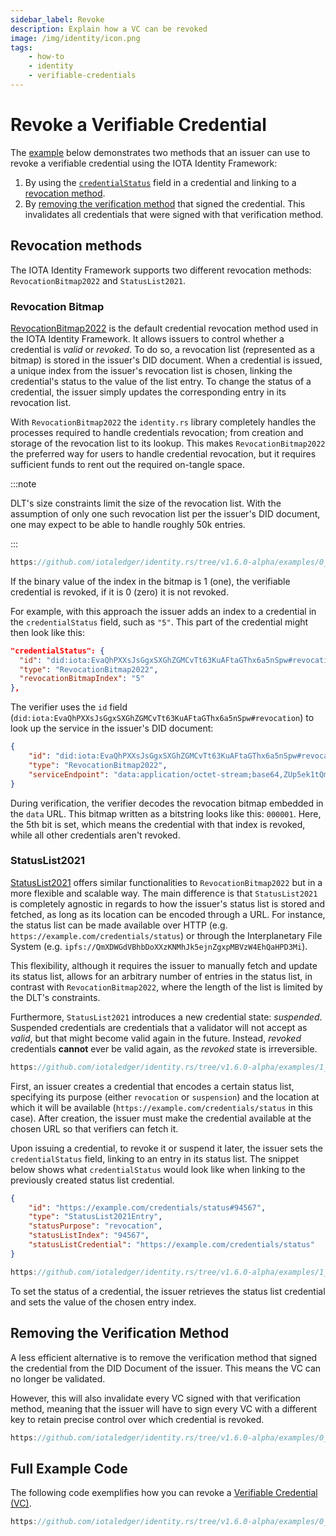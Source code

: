 ```yaml
---
sidebar_label: Revoke
description: Explain how a VC can be revoked
image: /img/identity/icon.png
tags:
    - how-to
    - identity
    - verifiable-credentials
---
```



# Revoke a Verifiable Credential

The [example](#full-example-code) below demonstrates two methods that an issuer can use to revoke a verifiable credential
using the IOTA Identity Framework:

1. By using the [`credentialStatus`](https://www.w3.org/TR/vc-data-model/#status) field in a credential and linking
   to a [revocation method](#revocation-methods).
2. By [removing the verification method](#removing-the-verification-method) that signed the credential.
   This invalidates all credentials that were signed with that verification method.

## Revocation methods

The IOTA Identity Framework supports two different revocation methods: `RevocationBitmap2022` and `StatusList2021`.

### Revocation Bitmap

[RevocationBitmap2022](../../../references/iota-identity/revocation-bitmap-2022.mdx) is the default credential revocation method used in the IOTA Identity Framework. It allows
issuers to control whether a credential is _valid_ or _revoked_. To do so, a revocation list (represented
as a bitmap) is stored in the issuer's DID document.
When a credential is issued, a unique index from the issuer's revocation list
is chosen, linking the credential's status to the value of the list entry. To change the status of a credential, the issuer
simply updates the corresponding entry in its revocation list.

With `RevocationBitmap2022` the `identity.rs` library completely handles the processes required to handle credentials revocation;
from creation and storage of the revocation list to its lookup.
This makes `RevocationBitmap2022` the preferred way for users to handle credential revocation, but it requires sufficient
funds to rent out the required on-tangle space.

:::note

DLT's size constraints limit the size of the revocation list. With the assumption of only one such revocation list
per the issuer's DID document, one may expect to be able to handle roughly 50k entries.

:::

<Tabs groupId="language" queryString>
<TabItem value="rust" label="Rust">

```rust reference
https://github.com/iotaledger/identity.rs/tree/v1.6.0-alpha/examples/0_basic/7_revoke_vc.rs#L132
```

</TabItem>
</Tabs>

If the binary value of the index in the bitmap is 1 (one), the verifiable credential is revoked,
if it is 0 (zero) it is not revoked.

For example, with this approach the issuer adds an index to a credential in the `credentialStatus` field, such as `"5"`.
This part of the credential might then look like this:

```json
"credentialStatus": {
  "id": "did:iota:EvaQhPXXsJsGgxSXGhZGMCvTt63KuAFtaGThx6a5nSpw#revocation",
  "type": "RevocationBitmap2022",
  "revocationBitmapIndex": "5"
},
```

The verifier uses the `id` field (`did:iota:EvaQhPXXsJsGgxSXGhZGMCvTt63KuAFtaGThx6a5nSpw#revocation`) to look up the
service in the issuer's DID document:

```json
{
    "id": "did:iota:EvaQhPXXsJsGgxSXGhZGMCvTt63KuAFtaGThx6a5nSpw#revocation",
    "type": "RevocationBitmap2022",
    "serviceEndpoint": "data:application/octet-stream;base64,ZUp5ek1tQmdZR1NBQUFFZ1ptVUFBQWZPQUlF"
}
```

During verification, the verifier decodes the revocation bitmap embedded in the `data` URL.
This bitmap written as a bitstring looks like this: `000001`.
Here, the 5th bit is set, which means the credential with that index is revoked,
while all other credentials aren't revoked.

### StatusList2021

[StatusList2021](https://www.w3.org/TR/2023/WD-vc-status-list-20230427) offers similar functionalities to `RevocationBitmap2022`
but in a more flexible and scalable way.
The main difference is that `StatusList2021` is completely agnostic in regards to how the issuer's status list
is stored and fetched, as long as its location can be encoded through a URL. For instance, the status list
can be made available over HTTP (e.g. `https://example.com/credentials/status`) or through the
Interplanetary File System (e.g. `ipfs://QmXDWGdVBhbDoXXzKNMhJk5ejnZgxpMBVzW4EhQaHPD3Mi`).

This flexibility, although it requires the issuer to manually fetch and update its status list, allows for an arbitrary number of
entries in the status list, in contrast with `RevocationBitmap2022`, where the length of the list is limited by the DLT's constraints.

Furthermore, `StatusList2021` introduces a new credential state: _suspended_. Suspended credentials are credentials that a validator will not accept as _valid_, but that might become valid again in the future. Instead, _revoked_ credentials **cannot** ever
be valid again, as the _revoked_ state is irreversible.

<Tabs groupId="language" queryString>
<TabItem value="rust" label="Rust">

```rust reference
https://github.com/iotaledger/identity.rs/tree/v1.6.0-alpha/examples/1_advanced/8_status_list_2021.rs#L57-L61
```

</TabItem>
</Tabs>

First, an issuer creates a credential that encodes a certain status list, specifying its purpose (either `revocation` or `suspension`)
and the location at which it will be available (`https://example.com/credentials/status` in this case). After creation, the issuer
must make the credential available at the chosen URL so that verifiers can fetch it.

Upon issuing a credential, to revoke it or suspend it later, the issuer sets the `credentialStatus` field, linking
to an entry in its status list. The snippet below shows what `credentialStatus` would look like when linking to the previously created
status list credential.

```json
{
    "id": "https://example.com/credentials/status#94567",
    "type": "StatusList2021Entry",
    "statusPurpose": "revocation",
    "statusListIndex": "94567",
    "statusListCredential": "https://example.com/credentials/status"
}
```

<Tabs groupId="language" queryString>
<TabItem value="rust" label="Rust">

```rust reference
https://github.com/iotaledger/identity.rs/tree/v1.6.0-alpha/examples/1_advanced/8_status_list_2021.rs#L145
```

</TabItem>
</Tabs>

To set the status of a credential, the issuer retrieves the status list credential and sets the value of the chosen entry index.

## Removing the Verification Method

A less efficient alternative is to remove the verification method that signed the credential from the DID Document of
the issuer.
This means the VC can no longer be validated.

However, this will also invalidate every VC signed with that verification method,
meaning that the issuer will have to sign every VC with a different key to retain
precise control over which credential is revoked.

<Tabs groupId="language" queryString>
<TabItem value="rust" label="Rust">

```rust reference
https://github.com/iotaledger/identity.rs/tree/v1.6.0-alpha/examples/0_basic/7_revoke_vc.rs#L158-L167
```

</TabItem>
</Tabs>

## Full Example Code

The following code exemplifies how you can revoke a [Verifiable Credential (VC)](../../explanations/verifiable-credentials.mdx).

<Tabs groupId="language" queryString>
<TabItem value="rust" label="Rust">

```rust reference
https://github.com/iotaledger/identity.rs/tree/v1.6.0-alpha/examples/0_basic/7_revoke_vc.rs
```

</TabItem>
</Tabs>

